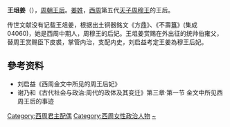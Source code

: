 '''王俎姜'''（{{bd|？||？||catIdx=J}}），[[周朝|周朝]][[王后|王后]]。[[姜姓|姜姓]]，[[西周|西周]]第五代[[天子|天子]][[周穆王|周穆王]]的王后。

传世文献没有记载王俎姜，根据出土铜器銘文《方[[鼎|鼎]]》、《不壽[[簋|簋]]》(集成 04060)，她是西周中期人，周穆王的后妃。王俎姜赏赐在外出征的统帅伯雍父，替周王赏赐臣下皮裘，掌管内治，支配内史，刘启益考定王姜為穆王后妃。

==參考资料==
* 刘启益《西周金文中所见的周王后妃》
* 谢乃和《古代社会与政治:周代的政体及其变迁》第三章·第一节 金文中所见西周王后的事迹
{{周朝及秦國王后}}

[[Category:西周君主配偶|Category:西周君主配偶]]
[[Category:西周女性政治人物|Category:西周女性政治人物]]
[[Category:姜姓|~]]